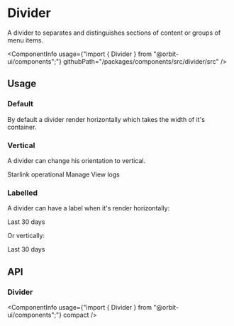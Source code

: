 
<Meta
    title="Components/Divider"
    id="divider"
/>

# Divider

<Tagline>A divider to separates and distinguishes sections of content or groups of menu items.</Tagline>

<ComponentInfo
    usage={"import { Divider } from \"@orbit-ui/components\";"}
    githubPath="/packages/components/src/divider/src"
/>

## Usage

### Default

By default a divider render horizontally which takes the width of it's container.

<Preview>
    <Story name="horizontal">
        <Divider />
    </Story>
</Preview>

### Vertical

A divider can change his orientation to vertical.

<Preview>
    <Story name="vertical">
        <Flex>
            <Dot color="--o-ui-botanic-6">Starlink operational</Dot>
            <Divider orientation="vertical" />
            <TextLink href="#">Manage</TextLink>
            <Divider orientation="vertical" />
            <TextLink href="#">View logs</TextLink>
        </Flex>
    </Story>
</Preview>

### Labelled

A divider can have a label when it's render horizontally:

<Preview>
    <Story name="labelled horizontally">
        <Divider>Last 30 days</Divider>
    </Story>
</Preview>

Or vertically:

<Preview>
    <Story name="labelled vertically">
        <Div height="150px">
            <Divider orientation="vertical">Last 30 days</Divider>
        </Div>
    </Story>
</Preview>

## API

### Divider

<ComponentInfo
    usage={"import { Divider } from \"@orbit-ui/components\";"}
    compact
/>

<ArgsTable of={InnerDivider} sort="alpha" />
